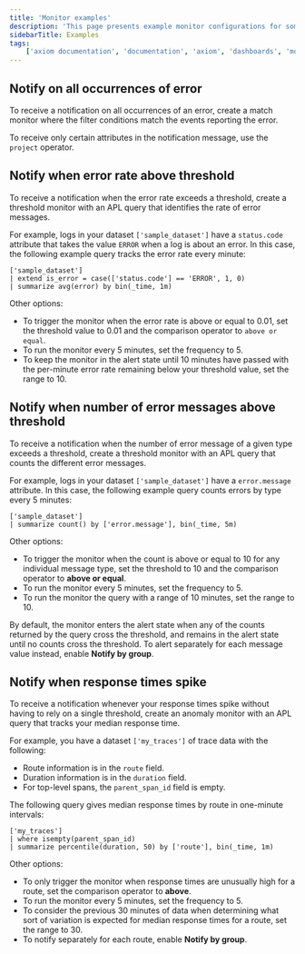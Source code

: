 ```yaml
---
title: 'Monitor examples'
description: 'This page presents example monitor configurations for some common alerting use cases.'
sidebarTitle: Examples
tags:
    ['axiom documentation', 'documentation', 'axiom', 'dashboards', 'monitors', 'notifiers', 'slack', 'email', 'pagerduty', 'webhook', 'opsgenie', 'discord', 'discord webhook']
---
```


## Notify on all occurrences of error

To receive a notification on all occurrences of an error, create a match monitor where the filter conditions match the events reporting the error.

To receive only certain attributes in the notification message, use the `project` operator.

## Notify when error rate above threshold

To receive a notification when the error rate exceeds a threshold, create a threshold monitor with an APL query that identifies the rate of error messages.

For example, logs in your dataset `['sample_dataset']` have a `status.code` attribute that takes the value `ERROR` when a log is about an error. In this case, the following example query tracks the error rate every minute:

``` apl
['sample_dataset']
| extend is_error = case(['status.code'] == 'ERROR', 1, 0)
| summarize avg(error) by bin(_time, 1m)
```

Other options:
- To trigger the monitor when the error rate is above or equal to 0.01, set the threshold value to 0.01 and the comparison operator to `above or equal`.
- To run the monitor every 5 minutes, set the frequency to 5.
- To keep the monitor in the alert state until 10 minutes have passed with the per-minute error rate remaining below your threshold value, set the range to 10.

## Notify when number of error messages above threshold

To receive a notification when the number of error message of a given type exceeds a threshold, create a threshold monitor with an APL query that counts the different error messages.

For example, logs in your dataset `['sample_dataset']` have a `error.message` attribute. In this case, the following example query counts errors by type every 5 minutes:

``` apl
['sample_dataset']
| summarize count() by ['error.message'], bin(_time, 5m)
```

Other options:
- To trigger the monitor when the count is above or equal to 10 for any individual message type, set the threshold to 10 and the comparison operator to **above or equal**.
- To run the monitor every 5 minutes, set the frequency to 5.
- To run the monitor the query with a range of 10 minutes, set the range to 10.

By default, the monitor enters the alert state when any of the counts returned by the query cross the threshold, and remains in the alert state until no counts cross the threshold. To alert separately for each message value instead, enable **Notify by group**.

## Notify when response times spike

To receive a notification whenever your response times spike without having to rely on a single threshold, create an anomaly monitor with an APL query that tracks your median response time.

For example, you have a dataset `['my_traces']` of trace data with the following:
- Route information is in the `route` field.
- Duration information is in the `duration` field.
- For top-level spans, the `parent_span_id` field is empty.

The following query gives median response times by route in one-minute intervals:

``` apl
['my_traces'] 
| where isempty(parent_span_id)
| summarize percentile(duration, 50) by ['route'], bin(_time, 1m)
```

Other options:
- To only trigger the monitor when response times are unusually high for a route, set the comparison operator to **above**.
- To run the monitor every 5 minutes, set the frequency to 5.
- To consider the previous 30 minutes of data when determining what sort of variation is expected for median response times for a route, set the range to 30.
- To notify separately for each route, enable **Notify by group**.